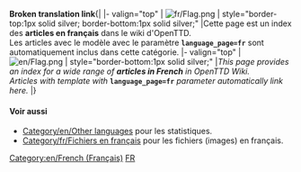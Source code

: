 '''Broken translation link'''{{en/-}}{| 
|- valign="top"
| [[File:fr/Flag.png]]
| style="border-top:1px solid silver; border-bottom:1px solid silver;" |Cette page est un index des '''articles en français''' dans le wiki d'OpenTTD.<br/>Les articles avec le modèle {{s|Other_languages}} avec le paramètre '''<code>language_page=fr </code>''' sont automatiquement inclus dans cette catégorie.
|- valign="top"
| [[File:en/Flag.png]]
| style="border-bottom:1px solid silver;" |''This page provides an index for a wide range of '''articles in French''' in OpenTTD Wiki.<br/>Articles with {{s|Other_languages}} template with'' '''<code><nowiki>language_page=fr</nowiki></code>''' ''parameter automatically link here.''
|}



==== Voir aussi====
*[[Category/en/Other languages]] pour les statistiques.
*[[Category/fr/Fichiers en français]]  pour les fichiers (images) en français.

[[Category:en/French (Français)]][[Category:en/Articles in other languages|FR]]
